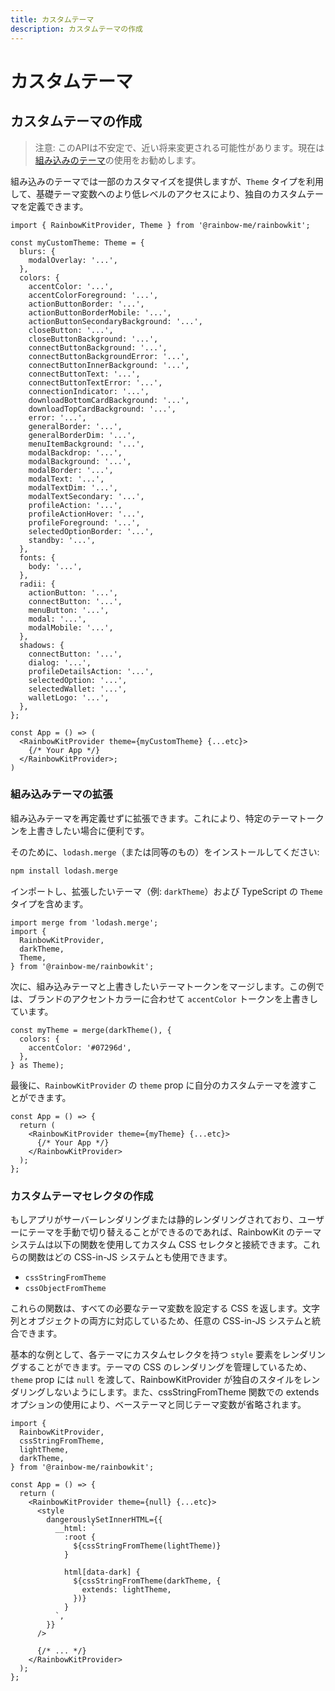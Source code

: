 ```yaml
---
title: カスタムテーマ
description: カスタムテーマの作成
---
```


# カスタムテーマ

## カスタムテーマの作成

> 注意: このAPIは不安定で、近い将来変更される可能性があります。現在は[組み込みのテーマ](/docs/theming)の使用をお勧めします。

組み込みのテーマでは一部のカスタマイズを提供しますが、`Theme` タイプを利用して、基礎テーマ変数へのより低レベルのアクセスにより、独自のカスタムテーマを定義できます。

```tsx
import { RainbowKitProvider, Theme } from '@rainbow-me/rainbowkit';

const myCustomTheme: Theme = {
  blurs: {
    modalOverlay: '...',
  },
  colors: {
    accentColor: '...',
    accentColorForeground: '...',
    actionButtonBorder: '...',
    actionButtonBorderMobile: '...',
    actionButtonSecondaryBackground: '...',
    closeButton: '...',
    closeButtonBackground: '...',
    connectButtonBackground: '...',
    connectButtonBackgroundError: '...',
    connectButtonInnerBackground: '...',
    connectButtonText: '...',
    connectButtonTextError: '...',
    connectionIndicator: '...',
    downloadBottomCardBackground: '...',
    downloadTopCardBackground: '...',
    error: '...',
    generalBorder: '...',
    generalBorderDim: '...',
    menuItemBackground: '...',
    modalBackdrop: '...',
    modalBackground: '...',
    modalBorder: '...',
    modalText: '...',
    modalTextDim: '...',
    modalTextSecondary: '...',
    profileAction: '...',
    profileActionHover: '...',
    profileForeground: '...',
    selectedOptionBorder: '...',
    standby: '...',
  },
  fonts: {
    body: '...',
  },
  radii: {
    actionButton: '...',
    connectButton: '...',
    menuButton: '...',
    modal: '...',
    modalMobile: '...',
  },
  shadows: {
    connectButton: '...',
    dialog: '...',
    profileDetailsAction: '...',
    selectedOption: '...',
    selectedWallet: '...',
    walletLogo: '...',
  },
};

const App = () => (
  <RainbowKitProvider theme={myCustomTheme} {...etc}>
    {/* Your App */}
  </RainbowKitProvider>;
)
```

### 組み込みテーマの拡張

組み込みテーマを再定義せずに拡張できます。これにより、特定のテーマトークンを上書きしたい場合に便利です。

そのために、`lodash.merge`（または同等のもの）をインストールしてください:

```bash
npm install lodash.merge
```

インポートし、拡張したいテーマ（例: `darkTheme`）および TypeScript の `Theme` タイプを含めます。

```tsx
import merge from 'lodash.merge';
import {
  RainbowKitProvider,
  darkTheme,
  Theme,
} from '@rainbow-me/rainbowkit';
```

次に、組み込みテーマと上書きしたいテーマトークンをマージします。この例では、ブランドのアクセントカラーに合わせて `accentColor` トークンを上書きしています。

```tsx
const myTheme = merge(darkTheme(), {
  colors: {
    accentColor: '#07296d',
  },
} as Theme);
```

最後に、`RainbowKitProvider` の `theme` prop に自分のカスタムテーマを渡すことができます。

```tsx
const App = () => {
  return (
    <RainbowKitProvider theme={myTheme} {...etc}>
      {/* Your App */}
    </RainbowKitProvider>
  );
};
```

### カスタムテーマセレクタの作成

もしアプリがサーバーレンダリングまたは静的レンダリングされており、ユーザーにテーマを手動で切り替えることができるのであれば、RainbowKit のテーマシステムは以下の関数を使用してカスタム CSS セレクタと接続できます。これらの関数はどの CSS-in-JS システムとも使用できます。

- `cssStringFromTheme`
- `cssObjectFromTheme`

これらの関数は、すべての必要なテーマ変数を設定する CSS を返します。文字列とオブジェクトの両方に対応しているため、任意の CSS-in-JS システムと統合できます。

基本的な例として、各テーマにカスタムセレクタを持つ `style` 要素をレンダリングすることができます。テーマの CSS のレンダリングを管理しているため、`theme` prop には `null` を渡して、RainbowKitProvider が独自のスタイルをレンダリングしないようにします。また、cssStringFromTheme 関数での extends オプションの使用により、ベーステーマと同じテーマ変数が省略されます。

```tsx
import {
  RainbowKitProvider,
  cssStringFromTheme,
  lightTheme,
  darkTheme,
} from '@rainbow-me/rainbowkit';

const App = () => {
  return (
    <RainbowKitProvider theme={null} {...etc}>
      <style
        dangerouslySetInnerHTML={{
          __html: `
            :root {
              ${cssStringFromTheme(lightTheme)}
            }

            html[data-dark] {
              ${cssStringFromTheme(darkTheme, {
                extends: lightTheme,
              })}
            }
          `,
        }}
      />

      {/* ... */}
    </RainbowKitProvider>
  );
};
```
